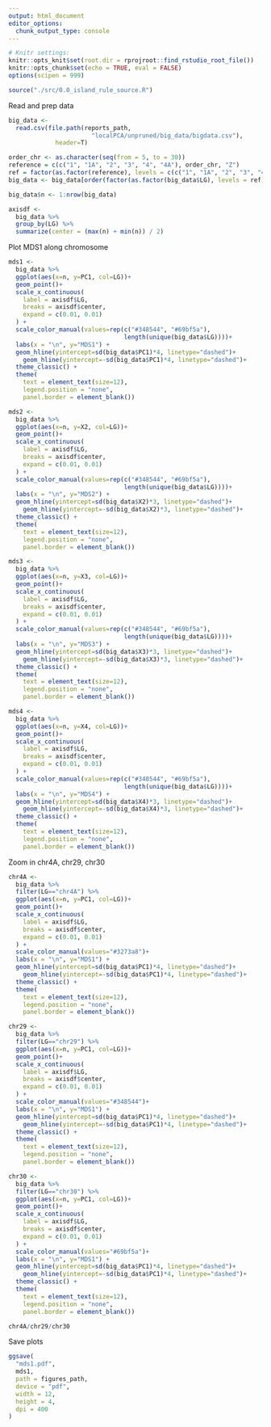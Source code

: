 ```yaml
---
output: html_document
editor_options: 
  chunk_output_type: console
---
```

```r
# Knitr settings: 
knitr::opts_knit$set(root.dir = rprojroot::find_rstudio_root_file())
knitr::opts_chunk$set(echo = TRUE, eval = FALSE)
options(scipen = 999)
```

```r
source("./src/0.0_island_rule_source.R")
```

Read and prep data
```r
big_data <- 
  read.csv(file.path(reports_path,
                       "localPCA/unpruned/big_data/bigdata.csv"),
             header=T)

order_chr <- as.character(seq(from = 5, to = 30))
reference = c(c("1", "1A", "2", "3", "4", "4A"), order_chr, "Z")
ref = factor(as.factor(reference), levels = c(c("1", "1A", "2", "3", "4", "4A"), order_chr, "Z"))
big_data <- big_data[order(factor(as.factor(big_data$LG), levels = ref)),]

big_data$n <- 1:nrow(big_data)

axisdf <-
  big_data %>%
  group_by(LG) %>%
  summarize(center = (max(n) + min(n)) / 2)
```

Plot MDS1 along chromosome
```r
mds1 <- 
  big_data %>%
  ggplot(aes(x=n, y=PC1, col=LG))+
  geom_point()+
  scale_x_continuous(
    label = axisdf$LG,
    breaks = axisdf$center,
    expand = c(0.01, 0.01)
  ) +
  scale_color_manual(values=rep(c("#348544", "#69bf5a"), 
                                length(unique(big_data$LG))))+
  labs(x = "\n", y="MDS1") +
  geom_hline(yintercept=sd(big_data$PC1)*4, linetype="dashed")+
    geom_hline(yintercept=-sd(big_data$PC1)*4, linetype="dashed")+
  theme_classic() +
  theme(
    text = element_text(size=12),
    legend.position = "none",
    panel.border = element_blank())

mds2 <- 
  big_data %>%
  ggplot(aes(x=n, y=X2, col=LG))+
  geom_point()+
  scale_x_continuous(
    label = axisdf$LG,
    breaks = axisdf$center,
    expand = c(0.01, 0.01)
  ) +
  scale_color_manual(values=rep(c("#348544", "#69bf5a"), 
                                length(unique(big_data$LG))))+
  labs(x = "\n", y="MDS2") +
  geom_hline(yintercept=sd(big_data$X2)*3, linetype="dashed")+
    geom_hline(yintercept=-sd(big_data$X2)*3, linetype="dashed")+
  theme_classic() +
  theme(
    text = element_text(size=12),
    legend.position = "none",
    panel.border = element_blank())

mds3 <- 
  big_data %>%
  ggplot(aes(x=n, y=X3, col=LG))+
  geom_point()+
  scale_x_continuous(
    label = axisdf$LG,
    breaks = axisdf$center,
    expand = c(0.01, 0.01)
  ) +
  scale_color_manual(values=rep(c("#348544", "#69bf5a"), 
                                length(unique(big_data$LG))))+
  labs(x = "\n", y="MDS3") +
  geom_hline(yintercept=sd(big_data$X3)*3, linetype="dashed")+
    geom_hline(yintercept=-sd(big_data$X3)*3, linetype="dashed")+
  theme_classic() +
  theme(
    text = element_text(size=12),
    legend.position = "none",
    panel.border = element_blank())

mds4 <- 
  big_data %>%
  ggplot(aes(x=n, y=X4, col=LG))+
  geom_point()+
  scale_x_continuous(
    label = axisdf$LG,
    breaks = axisdf$center,
    expand = c(0.01, 0.01)
  ) +
  scale_color_manual(values=rep(c("#348544", "#69bf5a"), 
                                length(unique(big_data$LG))))+
  labs(x = "\n", y="MDS4") +
  geom_hline(yintercept=sd(big_data$X4)*3, linetype="dashed")+
    geom_hline(yintercept=-sd(big_data$X4)*3, linetype="dashed")+
  theme_classic() +
  theme(
    text = element_text(size=12),
    legend.position = "none",
    panel.border = element_blank())
```

Zoom in chr4A, chr29, chr30
```r
chr4A <-
  big_data %>%
  filter(LG=="chr4A") %>% 
  ggplot(aes(x=n, y=PC1, col=LG))+
  geom_point()+
  scale_x_continuous(
    label = axisdf$LG,
    breaks = axisdf$center,
    expand = c(0.01, 0.01)
  ) +
  scale_color_manual(values="#3273a8")+
  labs(x = "\n", y="MDS1") +
  geom_hline(yintercept=sd(big_data$PC1)*4, linetype="dashed")+
    geom_hline(yintercept=-sd(big_data$PC1)*4, linetype="dashed")+
  theme_classic() +
  theme(
    text = element_text(size=12),
    legend.position = "none",
    panel.border = element_blank())

chr29 <-
  big_data %>%
  filter(LG=="chr29") %>% 
  ggplot(aes(x=n, y=PC1, col=LG))+
  geom_point()+
  scale_x_continuous(
    label = axisdf$LG,
    breaks = axisdf$center,
    expand = c(0.01, 0.01)
  ) +
  scale_color_manual(values="#348544")+
  labs(x = "\n", y="MDS1") +
  geom_hline(yintercept=sd(big_data$PC1)*4, linetype="dashed")+
    geom_hline(yintercept=-sd(big_data$PC1)*4, linetype="dashed")+
  theme_classic() +
  theme(
    text = element_text(size=12),
    legend.position = "none",
    panel.border = element_blank())

chr30 <-
  big_data %>%
  filter(LG=="chr30") %>% 
  ggplot(aes(x=n, y=PC1, col=LG))+
  geom_point()+
  scale_x_continuous(
    label = axisdf$LG,
    breaks = axisdf$center,
    expand = c(0.01, 0.01)
  ) +
  scale_color_manual(values="#69bf5a")+
  labs(x = "\n", y="MDS1") +
  geom_hline(yintercept=sd(big_data$PC1)*4, linetype="dashed")+
    geom_hline(yintercept=-sd(big_data$PC1)*4, linetype="dashed")+
  theme_classic() +
  theme(
    text = element_text(size=12),
    legend.position = "none",
    panel.border = element_blank())

chr4A/chr29/chr30
```

Save plots
```r
ggsave(
  "mds1.pdf",
  mds1,
  path = figures_path,
  device = "pdf",
  width = 12,
  height = 4,
  dpi = 400
)
```

